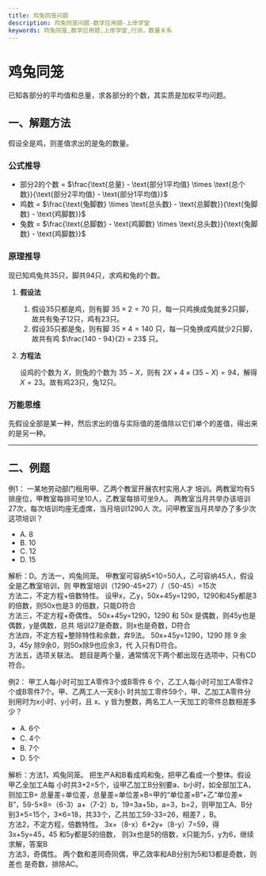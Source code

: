 ```yaml
---
title: 鸡兔同笼问题
description: 鸡兔同笼问题-数学应用题-上岸学堂
keywords: 鸡兔同笼,数学应用题,上岸学堂,行测，数量关系
---
```







# 鸡兔同笼

已知各部分的平均值和总量，求各部分的个数，其实质是加权平均问题。

## 一、解题方法

假设全是鸡，则差值求出的是兔的数量。

### 公式推导

- 部分2的个数 = $\frac{\text{总量} - \text{部分1平均值} \times \text{总个数}}{\text{部分2平均值} - \text{部分1平均值}}$
- 鸡数 = $\frac{\text{兔脚数} \times \text{总头数} - \text{总脚数}}{\text{兔脚数} - \text{鸡脚数}}$
- 兔数 = $\frac{\text{总脚数} - \text{鸡脚数} \times \text{总头数}}{\text{兔脚数} - \text{鸡脚数}}$

### 原理推导

现已知鸡兔共35只，脚共94只，求鸡和兔的个数。

1. **假设法**

    1. 假设35只都是鸡，则有脚 $35 \times 2 = 70$ 只，每一只鸡换成兔就多2只脚，故共有兔子12只，鸡有23只。
    2. 假设35只都是兔，则有脚 $35 \times 4 = 140$ 只，每一只兔换成鸡就少2只脚，故共有鸡 $\frac{140 - 94}{2} = 23$ 只。

2. **方程法**

    设鸡的个数为 $X$，则兔的个数为 $35 - X$，则有 $2X + 4 \times (35 - X) = 94$，解得 $X = 23$。故有鸡23只，兔12只。

### 万能思维

先假设全部是某一种，然后求出的值与实际值的差值除以它们单个的差值，得出来的是另一种。

---

## 二、例题

例1：
一某地劳动部门租用甲、乙两个教室开展农村实用人才
培训。两教室均有5排座位，甲教室每排可坐10人，乙教室每排可坐9人。
两教室当月共举办该培训27次，每次培训均座无虚席，当月培训1290人
次。问甲教室当月共举办了多少次这项培训？

- A. 8
- B. 10
- C. 12
- D. 15

<BlurredAnswer>
解析：D。方法一，鸡兔同笼。 
甲教室可容纳5×10=50人，乙可容纳45人，假设全是乙教室培训，则
甲教室培训（1290-45×27）/（50-45）=15次 <br/>
方法二，不定方程+倍数特性。 
设甲x，乙y，50x+45y=1290，1290和45y都是3的倍数，则50x也是3
的倍数，只能D符合 <br/>
方法三，不定方程+奇偶性。 
50x+45y=1290，1290 和 50x 是偶数，则45y也是偶数，y是偶数，总共
培训27是奇数，则x也是奇数，D符合 <br/>
方法四，不定方程+整除特性和余数，弃9法。 
50x+45y=1290，1290 除 9 余3，45y 除9余0，则50x除9也应余3，代
入只有D符合。 <br/>
方法五，选项关联法。 
题目是两个量，通常情况下两个都出现在选项中，只有CD符合。 <br/>
</BlurredAnswer>

例2：
甲工人每小时可加工A零件3个或B零件
6 个，乙工人每小时可加工A零件2个或B零件7个。甲、乙两工人一天8小
时共加工零件59个，甲、乙加工A零件分别用时为x小时、y小时，且 x、y
皆为整数，两名工人一天加工的零件总数相差多少？  

- A. 6个                    
- C. 4个                     
- B. 7个       
- D. 5个 

<BlurredAnswer>
解析：方法1，鸡兔同笼。
把生产A和B看成鸡和兔，把甲乙看成一个整体。假设甲乙全加工A每
小时共3+2=5个，设甲乙加工B分别要a、b小时，如全部加工A，则加工B=
总量差÷单位差，总量差=单位差×B=甲的“单位差×B”+乙“单位差×
 B”，59-5×8=（6-3）a+（7-2）b，19=3a+5b，a=3，b=2，则甲加工A、B分
别3×5=15个，3×6=18，共33个，乙共加工59-33=26，相差7 ，B。 <br/>
方法2，不定方程，倍数特性。 
3x+（8-x）6+2y+（8-y）7=59，得3x+5y=45，45 和5y都是5的倍数，
则3x也是5的倍数，x只能为5，y为6，继续求解，答案B <br/>
方法3，奇偶性。 
两个数和差同奇同偶，甲乙效率和AB分别为5和13都是奇数，则差也
是奇数，排除AC。 <br/>
</BlurredAnswer>